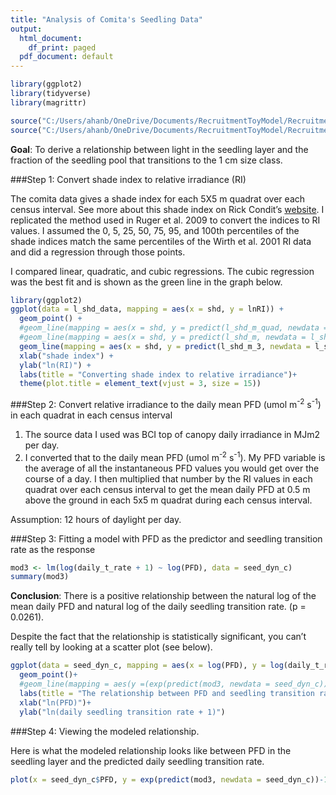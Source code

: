 ```yaml
---
title: "Analysis of Comita's Seedling Data"
output:
  html_document:
    df_print: paged
  pdf_document: default
---
```


```r
library(ggplot2)
library(tidyverse)
library(magrittr)
```


```r
source("C:/Users/ahanb/OneDrive/Documents/RecruitmentToyModel/RecruitmentToyModel/comita_seedling_analysis/LOAD_seedling_data.R")
source("C:/Users/ahanb/OneDrive/Documents/RecruitmentToyModel/RecruitmentToyModel/comita_seedling_analysis/MUNGE_seedling_dyn_data_Johnson.R")
```


**Goal**: To derive a relationship between light in the seedling layer and the fraction of the seedling pool that transitions to the 1 cm size class.



###Step 1: Convert shade index to relative irradiance (RI)


The comita data gives a shade index for each 5X5 m quadrat over each census interval. See more about this shade index on Rick Condit's [website](http://richardcondit.org/data/canopy/bciCanopyReport.php). I replicated the method used in Ruger et al. 2009 to convert the indices to RI values. I assumed the 0, 5, 25, 50, 75, 95, and 100th percentiles of the shade indices match the same percentiles of the Wirth et al. 2001 RI data and did a regression through those points.

I compared linear, quadratic, and cubic regressions. The cubic regression was the best fit and is shown as the green line in the graph below.
```r
library(ggplot2)
ggplot(data = l_shd_data, mapping = aes(x = shd, y = lnRI)) +
  geom_point() +
  #geom_line(mapping = aes(x = shd, y = predict(l_shd_m_quad, newdata = l_shd_data))) +
  #geom_line(mapping = aes(x = shd, y = predict(l_shd_m, newdata = l_shd_data))) +
  geom_line(mapping = aes(x = shd, y = predict(l_shd_m_3, newdata = l_shd_data)), color = "green1")+
  xlab("shade index") +
  ylab("ln(RI)") +
  labs(title = "Converting shade index to relative irradiance")+
  theme(plot.title = element_text(vjust = 3, size = 15))
```



###Step 2: Convert relative irradiance to the daily mean PFD (umol m^-2^ s^-1^) in each quadrat in each census interval

1) The source data I used was BCI top of canopy daily irradiance in MJm2 per day. 
2) I converted that to the daily mean PFD (umol m^-2^ s^-1^). My PFD variable is the average of all the instantaneous PFD values you would get over the course of a day. I then multiplied that number by the RI values in each quadrat over each census interval to get the mean daily PFD at 0.5 m above the ground in each 5x5 m quadrat during each census interval.

Assumption: 12 hours of daylight per day. 

###Step 3: Fitting a model with PFD as the predictor and seedling transition rate as the response 
```r

mod3 <- lm(log(daily_t_rate + 1) ~ log(PFD), data = seed_dyn_c)
summary(mod3)
```
**Conclusion**: There is a positive relationship between the natural log of the mean daily PFD and natural log of the daily seedling transition rate. (p = 0.0261).

Despite the fact that the relationship is statistically significant, you can't really tell by looking at a scatter plot (see below). 
```r
ggplot(data = seed_dyn_c, mapping = aes(x = log(PFD), y = log(daily_t_rate+1)))+
  geom_point()+
  #geom_line(mapping = aes(y =(exp(predict(mod3, newdata = seed_dyn_c))-1), x = log(PFD)))
  labs(title = "The relationship between PFD and seedling transition rate")+
  xlab("ln(PFD)")+
  ylab("ln(daily seedling transition rate + 1)")

```



###Step 4: Viewing the modeled relationship. 

Here is what the modeled relationship looks like between PFD in the seedling layer and the predicted daily seedling transition rate.
```r
plot(x = seed_dyn_c$PFD, y = exp(predict(mod3, newdata = seed_dyn_c))-1, xlab = "PFD", ylab = "Daily Seedling Transition Rate")
```


